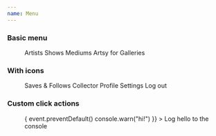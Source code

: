 ```yaml
---
name: Menu
---
```


### Basic menu

<Playground>
  <Menu title="More">
    <MenuItem href="/artists">Artists</MenuItem>
    <MenuItem href="/shows">Shows</MenuItem>
    <MenuItem href="/mediums">Mediums</MenuItem>
    <MenuItem href="/for-galleries">Artsy for Galleries</MenuItem>
  </Menu>
</Playground>

### With icons

<Playground>
  <Menu>
    <MenuItem href="/saves">
      <HeartIcon mr={1} /> Saves & Follows
    </MenuItem>
    <MenuItem href="/profile">
      <SoloIcon mr={1} /> Collector Profile
    </MenuItem>
    <MenuItem href="/settings">
      <SettingsIcon mr={1} /> Settings
    </MenuItem>
    <MenuItem href="/log-out">
      <PowerIcon mr={1} /> Log out
    </MenuItem>
  </Menu>
</Playground>

### Custom click actions

<Playground>
  <Menu>
    <MenuItem
      onClick={event => {
        event.preventDefault()
        console.warn("hi!")
      }}
    >
      <HeartIcon mr={1} /> Log hello to the console
    </MenuItem>
  </Menu>
</Playground>
